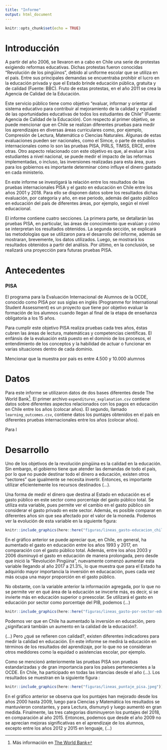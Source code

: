 ```yaml
---
title: "Informe"
output: html_document
---
```


```r
knitr::opts_chunk$set(echo = TRUE)
```

# Introducción

A partir del año 2006, se llevaron en a cabo en Chile una serie de protestas  exigiendo reformas educativas. Dichas protestas fueron conocidas "Revolución de los pingüinos", debido al uniforme escolar que se utiliza en el país. Entre sus principales demandas se encuentraba prohibir el lucro en la educación privada y que el Estado brinde educación pública, gratuita y de calidad (Fuente: BBC). Fruto de estas protestas, en el año 2011 se crea la Agencia de Calidad de la Educación.

Este servicio público tiene como objetivo "evaluar, informar y orientar al sistema educativo para contribuir al mejoramiento de la calidad y equidad de las oportunidades educativas de todos los estudiantes de Chile" (Fuente: Agencia de Calidad de la Educación). Con respecto al primer objetivo, se puede mencionar que en Chile se realizan diferentes pruebas para medir los aprendizajes en diversas áreas curriculares como, por ejemplo, Compresión de Lectura, Matemática o Ciencias Naturales. Algunas de estas evaluaciones pueden ser nacionales, como el Simce, o parte de estudios internacionales como lo son las pruebas PISA, PIRLS, TIMSS, ERCE, entre otras. Otro aspecto relacionado con este objetivo es que, al evaluar a los estudiantes a nivel nacional, se puede medir el impacto de las reformas implementadas, o incluso, las inversiones realizadas para esta área, pues para los gobiernos es importante determinar cómo influye el dinero gastado en cada ministerio.

En este informe se investigará la relación entre los resultados de las pruebas internacionales PISA y el gasto en educación en Chile entre los años 2001 y 2018. Para ello se disponen datos sobre los resultados dichas evaluación, por categoría y año, en ese periodo, además del gasto público en educación del país de diferentes áreas, por ejemplo, según el nivel educacional.

El informe contiene cuatro secciones. La primera parte, se detallarán las pruebas PISA, en particular, las áreas de conocimiento que evalúan y cómo se interpretan los resultados obtenidos.  La segunda sección, se explicará las metodologías que se utilizaron para el desarrollo del informe, además se mostraran, brevemente, los datos utilizados. Luego, se mostrará los resultados obtenidos a partir del análisis. Por último, en la conclusión, se realizará una proyección para futuras pruebas PISA.

# Antecedentes

### PISA

El programa para la Evaluación Internacional de Alumnos de la OCDE, conocido como PISA por sus siglas en inglés (Programme for International Student Assessment) es un proyecto que tiene por objetivo evaluar la formación de los alumnos cuando llegan al final de la etapa de enseñanza obligatoria a los 15 años.

Para cumplir este objetivo PISA realiza pruebas cada tres años, éstas cubren las áreas de lectura, matemáticas y competencias científicas. El enfánsis de la evaluación está puesto en el dominio de los procesos, el entendimiento de los conceptos y la habilidad de actuar o funcionar en varias situaciones dentro de cada dominio.

Mencionar que la muestra por país es entre 4.500 y 10.000 alumnos 

# Datos

Para este informe se utilizaron datos de dos bases diferentes desde The World Bank[^1]. El primer archivo ```expenditures_explanation.csv``` contiene datos sobre diferentes aspectos relacionados con los pagos en educación en Chile entre los años (colocar años).
El segundo, llamado ```learning_outcomes.csv```, contiene datos los puntajes obtenidos en el país en diferentes pruebas internacionales entre los años (colocar años).

Para l

[^1]: Más información en [The World Bank](https://datatopics.worldbank.org/education/)

# Desarrollo

Uno de los objetivos de la revolución pingüina es la calidad en la educación. Sin embargo, el gobierno tiene que atender las demandas de todo el país, por lo que no puede destinar todo el dinero a educación, existen otros "sectores" que igualmente se necesita invertir. Entonces, es importante utilizar eficientemente los recursos destinados (...).

Una forma de medir el dinero que destina al Estado en educación es el gasto público en este sector como porcentaje del gasto público total. Se utiliza esta variable, pues permite ver el cambio en el gasto público sin considerar el gasto privado en este sector. Además, es posible comparar en diferentes años sin que sea afectado por el valor de la moneda. Podemos ver la evolución de esta variable en la siguiente figura:

```r
knitr::include_graphics(here::here("figuras/lineas_gasto-educacion_chile.jpeg"))
```

En el gráfico anterior se puede apreciar que, en Chile, en general, ha aumentado el gasto en educación entre los años 1993 y 2017, en comparación con el gasto público total. Además, entre los años 2003 y 2006 disminuyó el gasto en educación de manera prolongada, pero desde que inició la "Revolución Pingüina", nuevamente comenzó aumentar esta variable llegando al año 2017 a 21.3%, lo que muestra que para el Estado ha adquirido mayor importancia la inversión en educacación, pues cada vez más ocupa una mayor proporción en el gasto público.

No obstante, con la variable anterior la información agregada, por lo que no se permite ver en qué área de la educación se invcerte más, es decir, si se invierte más en educación superior o preescolar. Se utilizará el gasto en educación por sector como porcentaje del PIB, podemos (...)

```r
knitr::include_graphics(here::here("figuras/lineas_gasto-por-sector-educacion_chile.jpeg"))
```

Podemos ver que en Chile ha aumentado la inversión en educación, pero ¿signifacará tambián un aumento en la calidad de la educación?. 

(...) Pero ¿qué se refieren con calidad?, existen diferentes indicadores para medir la calidad en educación. En este informe se medirá la educación en términos de los resultados del aprendizaje, por lo que no se consideran otros medidores como la equidad o asistencias escolar, por ejemplo.

Como se mencionó anteriormente las pruebas PISA son pruebas estandarizadas y de gran importancia para los países pertenecientes a la OCDE. En Chile, ha participado en todas las intancias desde el año (...). Los resultados se muestran en la siguiente figura :


```r
knitr::include_graphics(here::here("figuras/lineas_puntaje_pisa.jpeg"))
```

En el gráfico anterior se observa que los puntajes han mejorado desde los años 2000 hasta 2009, luego para Ciencias y Matemática los resultados se mantuvieron constantes, y para Lectura, dismunyó y luego aumentó en gran medida. Finalmente, las tres categorias disminuyeron los puntajes del 2018, en comparación al año 2015. Entonces, podemos que desde el año 2009 no se aprecian mejoras significativas en el aprendizaje de los alumnos, excepto entre los años 2012 y 2015 en lenguaje, (...)
